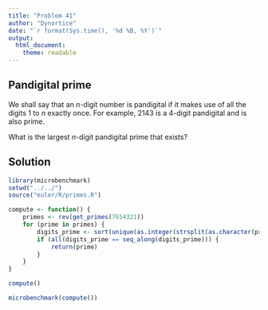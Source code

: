 ```yaml
---
title: "Problem 41"
author: "Dynortice"
date: "`r format(Sys.time(), '%d %B, %Y')`"
output:
  html_document:
    theme: readable
---
```

## Pandigital prime

We shall say that an $n$-digit number is pandigital if it makes use of all the digits $1$ to $n$ exactly once. For example, $2143$ is a $4$-digit pandigital and is also prime.

What is the largest $n$-digit pandigital prime that exists?

## Solution
```r
library(microbenchmark)
setwd("../../")
source("euler/R/primes.R")
```
```r
compute <- function() {
    primes <- rev(get_primes(7654321))
    for (prime in primes) {
        digits_prime <- sort(unique(as.integer(strsplit(as.character(prime), NULL)[[1]])))
        if (all(digits_prime == seq_along(digits_prime))) {
            return(prime)
        }
    }
}
```
```r
compute()
```
```r
microbenchmark(compute())
```
